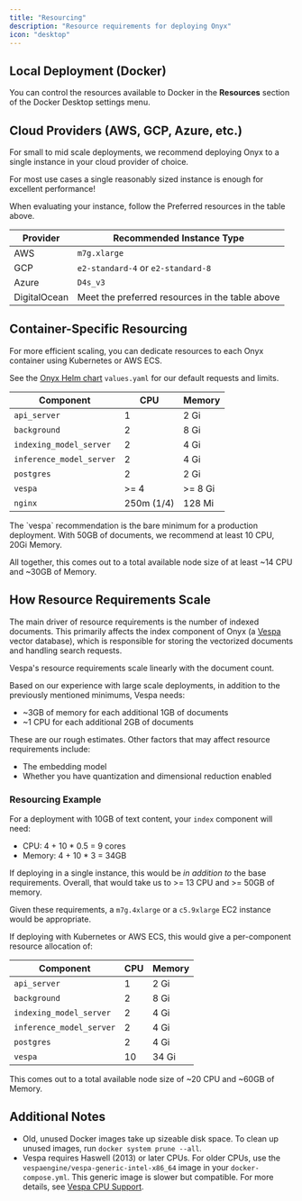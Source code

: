 ```yaml
---
title: "Resourcing"
description: "Resource requirements for deploying Onyx"
icon: "desktop"
---
```



<ResourcingOverview />

## Local Deployment (Docker)

You can control the resources available to Docker in the **Resources** section of the Docker Desktop settings menu.

## Cloud Providers (AWS, GCP, Azure, etc.)

For small to mid scale deployments, we recommend deploying Onyx to a single instance in your cloud provider of choice.

<Tip> 
  For most use cases a single reasonably sized instance is enough for excellent performance!
</Tip>

When evaluating your instance, follow the Preferred resources in the table above. 

| Provider | Recommended Instance Type |
| --- | --- |
| AWS | `m7g.xlarge` |
| GCP | `e2-standard-4` or `e2-standard-8` |
| Azure | `D4s_v3` |
| DigitalOcean | Meet the preferred resources in the table above |

## Container-Specific Resourcing

For more efficient scaling, you can dedicate resources to each Onyx container using Kubernetes or AWS ECS.

See the [Onyx Helm chart](https://github.com/onyx-dot-app/onyx/blob/main/deployment/helm/charts/onyx/values.yaml) `values.yaml` for our default requests and limits.

| Component | CPU | Memory |
| --- | --- | --- |
| `api_server` | 1 | 2 Gi |
| `background` | 2 | 8 Gi |
| `indexing_model_server` | 2 | 4 Gi |
| `inference_model_server` | 2 | 4 Gi |
| `postgres` | 2 | 2 Gi |
| `vespa` | >= 4 | >= 8 Gi |
| `nginx` | 250m (1/4) | 128 Mi |

<Info>
  The `vespa` recommendation is the bare minimum for a production deployment. 
  With 50GB of documents, we recommend at least 10 CPU, 20Gi Memory.
</Info>

All together, this comes out to a total available node size of at least ~14 CPU and ~30GB of Memory.

## How Resource Requirements Scale

The main driver of resource requirements is the number of indexed documents. 
This primarily affects the index component of Onyx (a [Vespa](https://vespa.ai/) vector database), which is responsible for storing the vectorized documents and handling search requests. 

<Note>
  Vespa's resource requirements scale linearly with the document count.
</Note>

Based on our experience with large scale deployments, in addition to the previously mentioned minimums, Vespa needs:
- ~3GB of memory for each additional 1GB of documents
- ~1 CPU for each additional 2GB of documents

These are our rough estimates. Other factors that may affect resource requirements include:
- The embedding model
- Whether you have quantization and dimensional reduction enabled

### Resourcing Example
For a deployment with 10GB of text content, your `index` component will need:
- CPU: 4 + 10 * 0.5 = 9 cores
- Memory: 4 + 10 * 3 = 34GB

If deploying in a single instance, this would be *in addition to* the base requirements.
Overall, that would take us to >= 13 CPU and >= 50GB of memory. 

Given these requirements, a `m7g.4xlarge` or a `c5.9xlarge` EC2 instance would be appropriate.

If deploying with Kubernetes or AWS ECS, this would give a per-component resource allocation of:

| Component | CPU | Memory |
| --- | --- | --- |
| `api_server` | 1 | 2 Gi |
| `background` | 2 | 8 Gi |
| `indexing_model_server` | 2 | 4 Gi |
| `inference_model_server` | 2 | 4 Gi |
| `postgres` | 2 | 4 Gi |
| `vespa` | 10 | 34 Gi |

This comes out to a total available node size of ~20 CPU and ~60GB of Memory.

## Additional Notes
- Old, unused Docker images take up sizeable disk space. To clean up unused images, run `docker system prune --all`.
- Vespa requires Haswell (2013) or later CPUs. For older CPUs, use the `vespaengine/vespa-generic-intel-x86_64` image in your `docker-compose.yml`. 
  This generic image is slower but compatible. For  more details, see [Vespa CPU Support](https://docs.vespa.ai/en/cpu-support.html).